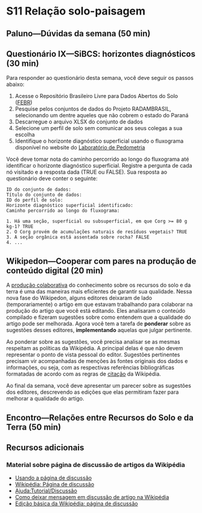# S11 Relação solo-paisagem

## Paluno—Dúvidas da semana (50 min)

## Questionário IX—SiBCS: horizontes diagnósticos (30 min)
<!-- A atividade está sendo repetida pois a grande maioria dos alunos não participou da primeira edição. -->

Para responder ao questionário desta semana, você deve seguir os passos abaixo:

1. Acesse o Repositório Brasileiro Livre para Dados Abertos do Solo ([FEBR](https://www.pedometria.org/febr/buscar/))
1. Pesquise pelos conjuntos de dados do Projeto RADAMBRASIL, selecionando um dentre aqueles que não cobrem o estado do Paraná
1. Descarregue o arquivo XLSX do conjunto de dados
1. Selecione um perfil de solo sem comunicar aos seus colegas a sua escolha
1. Identifique o horizonte diagnóstico superficial usando o fluxograma disponível no website do [Laboratório de Pedometria](https://www.pedometria.org/cursos/classificacao-de-solos/horizonte-diagnostico-superficial/)

Você deve tomar nota do caminho percorrido ao longo do fluxograma até identificar o horizonte diagnóstico superficial. Registre a pergunta de cada nó visitado e a resposta dada (TRUE ou FALSE). Sua resposta ao questionário deve conter o seguinte:

```
ID do conjunto de dados:
Título do conjunto de dados:
ID do perfil de solo:
Horizonte diagnóstico superficial identificado:
Caminho percorrido ao longo do fluxograma:

1. Há uma seção, superficial ou subsuperficial, em que Corg >= 80 g kg-1? TRUE
2. O Corg provém de acumulações naturais de resíduos vegetais? TRUE
3. A seção orgânica está assentada sobre rocha? FALSE
4. ...
```

## Wikipedon—Cooperar com pares na produção de conteúdo digital (20 min)

A [produção colaborativa][colabora] do conhecimento sobre os recursos do solo e da terra é uma das maneiras mais eficientes de garantir sua qualidade. Nessa nova fase do Wikipedon, alguns editores deixaram de lado (temporariamente) o artigo em que estavam trabalhando para colaborar na produção do artigo que você está editando. Eles analisaram o conteúdo compilado e fizeram sugestões sobre como entendem que a qualidade do artigo pode ser melhorada. Agora você tem a tarefa de **ponderar** sobre as sugestões desses editores, **implementando** aquelas que julgar pertinente.

Ao ponderar sobre as sugestões, você precisa analisar se as mesmas respeitam as políticas da Wikipédia. A principal delas é que não devem representar o ponto de vista pessoal do editor. Sugestões pertinentes precisam vir acompanhadas de menções às fontes originais dos dados e informações, ou seja, com as respectivas referências bibliográficas formatadas de acordo com as regras de [citação][citacao] da Wikipédia.

Ao final da semana, você deve apresentar um parecer sobre as sugestões dos editores, descrevendo as edições que elas permitiram fazer para melhorar a qualidade do artigo.

[colabora]: https://pt.wikipedia.org/wiki/Produ%C3%A7%C3%A3o_colaborativa
[citacao]: https://pt.wikipedia.org/wiki/Wikip%C3%A9dia:Livro_de_estilo/Cite_as_fontes

## Encontro—Relações entre Recursos do Solo e da Terra (50 min)

## Recursos adicionais

### Material sobre página de discussão de artigos da Wikipédia

* [Usando a página de discussão](https://commons.wikimedia.org/w/index.php?title=File%3AUsando_a_p%C3%A1gina_de_discuss%C3%A3o.ogv)
* [Wikipédia: Página de discussão](https://pt.wikipedia.org/wiki/Wikip%C3%A9dia:P%C3%A1gina_de_discuss%C3%A3o)
* [Ajuda:Tutorial/Discussão](https://pt.wikipedia.org/wiki/Ajuda:Tutorial/Discuss%C3%A3o)
* [Como deixar mensagem em discussão de artigo na Wikipédia](https://youtu.be/8APJKPMYwRA)
* [Edição básica da Wikipédia: página de discussão](https://youtu.be/BU5Ga_Yz8ZU)
